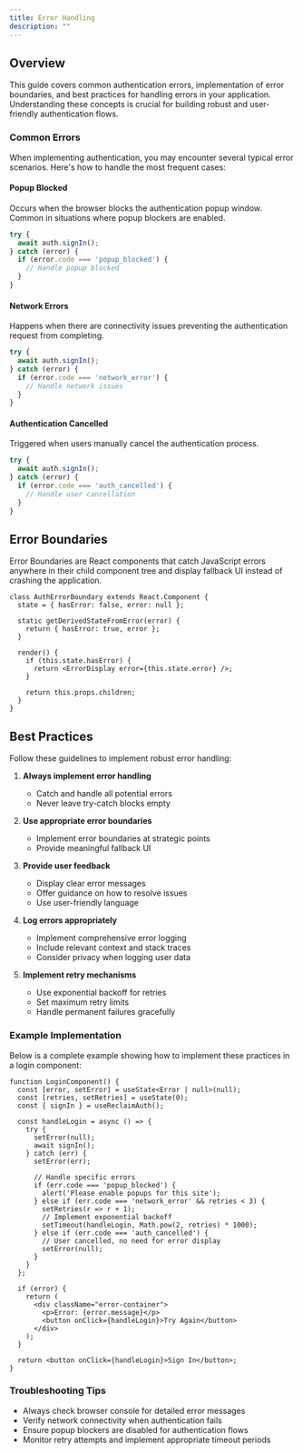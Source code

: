 ```yaml
---
title: Error Handling
description: ""
---
```


## Overview
This guide covers common authentication errors, implementation of error boundaries, and best practices for handling errors in your application. Understanding these concepts is crucial for building robust and user-friendly authentication flows.

### Common Errors
When implementing authentication, you may encounter several typical error scenarios. Here's how to handle the most frequent cases:

#### Popup Blocked
Occurs when the browser blocks the authentication popup window. Common in situations where popup blockers are enabled.

```typescript
try {
  await auth.signIn();
} catch (error) {
  if (error.code === 'popup_blocked') {
    // Handle popup blocked
  }
}
```

#### Network Errors
Happens when there are connectivity issues preventing the authentication request from completing.

```typescript
try {
  await auth.signIn();
} catch (error) {
  if (error.code === 'network_error') {
    // Handle network issues
  }
}
```

#### Authentication Cancelled
Triggered when users manually cancel the authentication process.

```typescript
try {
  await auth.signIn();
} catch (error) {
  if (error.code === 'auth_cancelled') {
    // Handle user cancellation
  }
}
```

## Error Boundaries
Error Boundaries are React components that catch JavaScript errors anywhere in their child component tree and display fallback UI instead of crashing the application.

```tsx
class AuthErrorBoundary extends React.Component {
  state = { hasError: false, error: null };

  static getDerivedStateFromError(error) {
    return { hasError: true, error };
  }

  render() {
    if (this.state.hasError) {
      return <ErrorDisplay error={this.state.error} />;
    }

    return this.props.children;
  }
}
```

## Best Practices
Follow these guidelines to implement robust error handling:

1. **Always implement error handling**
   - Catch and handle all potential errors
   - Never leave try-catch blocks empty

2. **Use appropriate error boundaries**
   - Implement error boundaries at strategic points
   - Provide meaningful fallback UI

3. **Provide user feedback**
   - Display clear error messages
   - Offer guidance on how to resolve issues
   - Use user-friendly language

4. **Log errors appropriately**
   - Implement comprehensive error logging
   - Include relevant context and stack traces
   - Consider privacy when logging user data

5. **Implement retry mechanisms**
   - Use exponential backoff for retries
   - Set maximum retry limits
   - Handle permanent failures gracefully

### Example Implementation
Below is a complete example showing how to implement these practices in a login component:

```tsx
function LoginComponent() {
  const [error, setError] = useState<Error | null>(null);
  const [retries, setRetries] = useState(0);
  const { signIn } = useReclaimAuth();

  const handleLogin = async () => {
    try {
      setError(null);
      await signIn();
    } catch (err) {
      setError(err);
      
      // Handle specific errors
      if (err.code === 'popup_blocked') {
        alert('Please enable popups for this site');
      } else if (err.code === 'network_error' && retries < 3) {
        setRetries(r => r + 1);
        // Implement exponential backoff
        setTimeout(handleLogin, Math.pow(2, retries) * 1000);
      } else if (err.code === 'auth_cancelled') {
        // User cancelled, no need for error display
        setError(null);
      }
    }
  };

  if (error) {
    return (
      <div className="error-container">
        <p>Error: {error.message}</p>
        <button onClick={handleLogin}>Try Again</button>
      </div>
    );
  }

  return <button onClick={handleLogin}>Sign In</button>;
}
```

### Troubleshooting Tips
- Always check browser console for detailed error messages
- Verify network connectivity when authentication fails
- Ensure popup blockers are disabled for authentication flows
- Monitor retry attempts and implement appropriate timeout periods